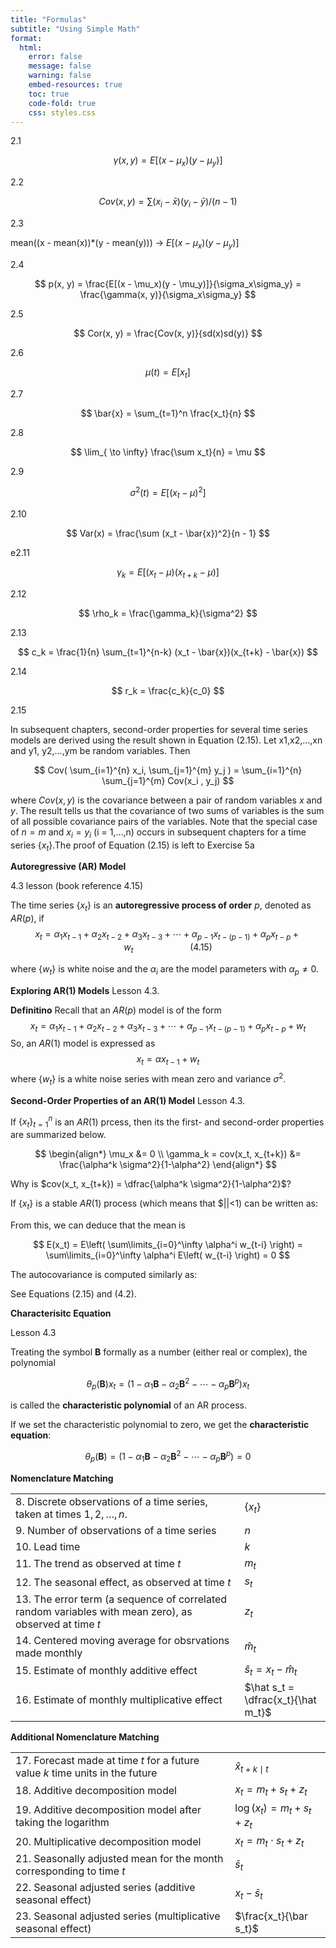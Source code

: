 ```yaml
---
title: "Formulas"
subtitle: "Using Simple Math"
format: 
  html:
    error: false
    message: false
    warning: false
    embed-resources: true
    toc: true
    code-fold: true
    css: styles.css
---
```


2.1

$$
\gamma(x, y) = E[(x - \mu_x)(y - \mu_y)]
$$

2.2

$$
Cov(x, y) = \sum(x_i - \bar{x})(y_i - \bar{y}) / (n - 1)
$$

2.3

mean((x - mean(x))\*(y - mean(y))) $\to$ $E[(x - \mu_x)(y - \mu_y)]$

2.4

$$
p(x, y) = \frac{E[(x - \mu_x)(y - \mu_y)]}{\sigma_x\sigma_y} = \frac{\gamma(x, y)}{\sigma_x\sigma_y}
$$

2.5

$$
Cor(x, y) = \frac{Cov(x, y)}{sd(x)sd(y)} 
$$

2.6

$$
\mu(t) = E[x_t]
$$

2.7

$$
\bar{x} =  \sum_{t=1}^n \frac{x_t}{n}
$$

2.8

$$
\lim_{ \to \infty} \frac{\sum x_t}{n} = \mu
$$

2.9

$$
\sigma^2(t) = E[(x_t - \mu)^2]
$$

2.10

$$
Var(x) = \frac{\sum (x_t - \bar{x})^2}{n - 1}
$$

e2.11

$$
\gamma_k = E[(x_t - \mu)(x_{t+k} - \mu)]
$$

2.12

$$
\rho_k = \frac{\gamma_k}{\sigma^2}
$$

2.13

$$
c_k = \frac{1}{n} \sum_{t=1}^{n-k} (x_t - \bar{x})(x_{t+k} - \bar{x})
$$

2.14

$$
r_k = \frac{c_k}{c_0}
$$

2.15

In subsequent chapters, second-order properties for several time series models are derived using the result shown in Equation (2.15). Let x1,x2,...,xn and y1, y2,...,ym be random variables. Then

$$
Cov( \sum_{i=1}^{n} x_i, \sum_{j=1}^{m} y_j ) = \sum_{i=1}^{n} \sum_{j=1}^{m} Cov(x_i , y_j)
$$

where $Cov(x,y)$ is the covariance between a pair of random variables $x$ and $y$. The result tells us that the covariance of two sums of variables is the sum of all possible covariance pairs of the variables. Note that the special case of $n = m$ and $x_i = y_i$ (i = 1,...,n) occurs in subsequent chapters for a time series {$x_t$}.The proof of Equation (2.15) is left to Exercise 5a

**Autoregressive (AR) Model**

4.3 lesson (book reference 4.15)

::: {.callout-note icon="false" title="Definition of an Autoregressive (AR) Model"}
The time series $\{x_t\}$ is an **autoregressive process of order** $p$, denoted as $AR(p)$, if $$
  x_t = \alpha_1 x_{t-1} + \alpha_2 x_{t-2} + \alpha_3 x_{t-3} + \cdots + \alpha_{p-1} x_{t-(p-1)} + \alpha_p x_{t-p} + w_t ~~~~~~~~~~~~~~~~~~~~~~~ (4.15)
$$

where $\{w_t\}$ is white noise and the $\alpha_i$ are the model parameters with $\alpha_p \ne 0$.
:::

**Exploring AR(1) Models** Lesson 4.3.

**Definitino** Recall that an $AR(p)$ model is of the form $$
  x_t = \alpha_1 x_{t-1} + \alpha_2 x_{t-2} + \alpha_3 x_{t-3} + \cdots + \alpha_{p-1} x_{t-(p-1)} + \alpha_p x_{t-p} + w_t
$$ So, an $AR(1)$ model is expressed as $$
  x_t = \alpha x_{t-1} + w_t
$$ where $\{w_t\}$ is a white noise series with mean zero and variance $\sigma^2$.

**Second-Order Properties of an AR(1) Model** Lesson 4.3.

:::: {.callout-note icon="false" title="Second-Order Properties of an $AR(1)$ Model"}
If $\{x_t\}_{t=1}^n$ is an $AR(1)$ prcess, then its the first- and second-order properties are summarized below.

$$
\begin{align*}
  \mu_x &= 0 \\  
  \gamma_k = cov(x_t, x_{t+k}) &= \frac{\alpha^k \sigma^2}{1-\alpha^2}
\end{align*}
$$

::: {.callout-tip title="Click here for a proof of the equation for $cov(x_t,x_{t+k})$" collapse="true"}
Why is $cov(x_t, x_{t+k}) = \dfrac{\alpha^k \sigma^2}{1-\alpha^2}$?

If $\{x_t\}$ is a stable $AR(1)$ process (which means that \$\|\alpha\|\<1) can be written as:

\begin{align*}
  (1-\alpha \mathbf{B}) x_t &= w_t \\
  \implies x_t &= (1-\alpha \mathbf{B})^{-1} w_t \\
    &= w_t + \alpha w_{t-1} + \alpha^2 w_{t-2} + \alpha^3 w_{t-3} + \cdots \\
    &= \sum\limits_{i=0}^\infty \alpha^i w_{t-i}
\end{align*}

From this, we can deduce that the mean is

$$
  E(x_t) 
    = E\left( \sum\limits_{i=0}^\infty \alpha^i w_{t-i} \right)
    = \sum\limits_{i=0}^\infty \alpha^i E\left( w_{t-i} \right)
    = 0
$$

The autocovariance is computed similarly as:

\begin{align*}
  \gamma_k = cov(x_t, x_{t+k}) 
    &= cov \left( 
      \sum\limits_{i=0}^\infty \alpha^i w_{t-i}, \\
      \sum\limits_{j=0}^\infty \alpha^j w_{t+k-j} \right) \\
    &= \sum\limits_{j=k+i} \alpha^i \alpha^j cov ( w_{t-i}, w_{t+k-j} ) \\
    &= \alpha^k \sigma^2 \sum\limits_{i=0}^\infty \alpha^{2i} \\
    &= \frac{\alpha^k \sigma^2}{1-\alpha^2}
\end{align*}

See Equations (2.15) and (4.2).
:::
::::

**Characterisitc Equation**

Lesson 4.3

::: {.callout-note icon="false" title="Definition of the Characteristic Equation"}
Treating the symbol $\mathbf{B}$ formally as a number (either real or complex), the polynomial

$$
  \theta_p(\mathbf{B}) x_t = \left( 1 - \alpha_1 \mathbf{B} - \alpha_2 \mathbf{B}^2 - \cdots - \alpha_p \mathbf{B}^p \right) x_t
$$

is called the **characteristic polynomial** of an AR process.

If we set the characteristic polynomial to zero, we get the **characteristic equation**:

$$
  \theta_p(\mathbf{B}) = \left( 1 - \alpha_1 \mathbf{B} - \alpha_2 \mathbf{B}^2 - \cdots - \alpha_p \mathbf{B}^p \right) = 0
$$
:::

::: {.callout-note icon="false" title="Lesson 1.3: Vocabulary and Nomenclature activity"}
**Nomenclature Matching**

|  |  |
|----------------------------------------------------|--------------------|
| 8\. Discrete observations of a time series, taken at times $1, 2, \ldots, n$. | $\{x_t\}$ |
| 9\. Number of observations of a time series | $n$ |
| 10\. Lead time | $k$ |
| 11\. The trend as observed at time $t$ | $m_t$ |
| 12\. The seasonal effect, as observed at time $t$ | $s_t$ |
| 13\. The error term (a sequence of correlated random variables with mean zero), as observed at time $t$ | $z_t$ |
| 14\. Centered moving average for obsrvations made monthly | $\hat m_t$ |
| 15\. Estimate of monthly additive effect | $\hat s_t = x_t - \hat m_t$ |
| 16\. Estimate of monthly multiplicative effect | $\hat s_t = \dfrac{x_t}{\hat m_t}$ |

**Additional Nomenclature Matching**

|  |  |
|--------------------------------------------------|----------------------|
| 17\. Forecast made at time $t$ for a future value $k$ time units in the future | $\hat x_{t+k \mid t}$ |
| 18\. Additive decomposition model | $x_t = m_t + s_t + z_t$ |
| 19\. Additive decomposition model after taking the logarithm | $\log(x_t) = m_t + s_t + z_t$ |
| 20\. Multiplicative decomposition model | $x_t = m_t \cdot s_t + z_t$ |
| 21\. Seasonally adjusted mean for the month corresponding to time $t$ | $\bar s_t$ |
| 22\. Seasonal adjusted series (additive seasonal effect) | $x_t - \bar s_t$ |
| 23\. Seasonal adjusted series (multiplicative seasonal effect) | $\frac{x_t}{\bar s_t}$ |
:::
